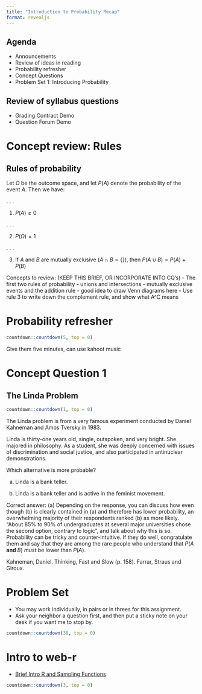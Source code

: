 ```yaml
---
title: "Introduction to Probability Recap"
format: revealjs
---
```


## Agenda

- Announcements
- Review of ideas in reading 
- Probability refresher
- Concept Questions
- Problem Set 1: Introducing Probability

## Review of syllabus questions

- Grading Contract Demo
- Question Forum Demo

# Concept review: Rules

## Rules of probability {.incremental}

Let $\Omega$ be the outcome space, and let $P(A)$ denote the probability of the event $A$. Then we have:

. . . 

1. $P(A) \ge 0$

. . . 

2. $P(\Omega) = 1$

. . . 

3. If $A$ and $B$ are mutually exclusive ($A \cap B = \{\}$), then $P(A \cup B) = P(A) + P(B)$

:::{.notes}
Concepts to review: (KEEP THIS BRIEF, OR INCORPORATE INTO CQ's)
- The first two rules of probability 
- unions and intersections
- mutually exclusive events and the addition rule
- good idea to draw Venn diagrams here
- Use rule 3 to write down the complement rule, and show what A^C means
:::


# Probability refresher

```r
countdown::countdown(5, top = 0)
```

:::{.notes}
Give them five minutes, can use kahoot music
:::


# Concept Question 1

## The Linda Problem  {.scrollable}

```r
countdown::countdown(1, top = 0)
```

The Linda problem is from a very famous experiment conducted by Daniel Kahneman and Amos Tversky in 1983.

Linda is thirty-one years old, single, outspoken, and very bright. She majored in philosophy. As a student, she was deeply concerned with issues of discrimination and social justice, and also participated in antinuclear demonstrations.

:::{.poll}
Which alternative is more probable? 
:::

(a) Linda is a bank teller. 

(b) Linda is a bank teller and is active in the feminist movement.

:::{.notes}
Correct answer: (a)
Depending on the response, you can discuss how even though (b) is clearly contained in (a) and therefore has lower probability, an overwhelming majority of their respondents ranked (b) as more likely. "About 85% to 90% of undergraduates at several major universities chose the second option, contrary to logic", and talk about why this is so. Probability can be tricky and counter-intuitive. If they do well, congratulate them and say that they are among the rare people who understand that $P(A \textbf{ and } B)$ *must* be lower than $P(A)$.
:::

Kahneman, Daniel. Thinking, Fast and Slow (p. 158). Farrar, Straus and Giroux. 


# Problem Set

- You may work individually, in pairs or in threes for this assignment.
- Ask your neighbor a question first, and then put a sticky note on your desk if you want me to stop by.

```r
countdown::countdown(30, top = 0)
```

# Intro to web-r

- [Brief Intro R and Sampling Functions](https://laurielbaker.github.io/coa-probability-webr-labs/lab-intro-r-and-sampling-functions.html)

```r
countdown::countdown(3, top = 0)
```
